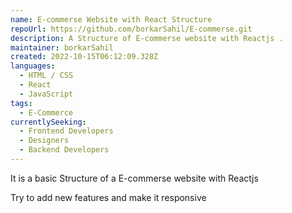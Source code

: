 ```yaml
---
name: E-commerse Website with React Structure
repoUrl: https://github.com/borkarSahil/E-commerse.git
description: A Structure of E-commerse website with Reactjs .
maintainer: borkarSahil
created: 2022-10-15T06:12:09.328Z
languages:
  - HTML / CSS
  - React
  - JavaScript
tags:
  - E-Commerce
currentlySeeking:
  - Frontend Developers
  - Designers
  - Backend Developers
---
```


<Overview>

It is a basic Structure of a E-commerse website with Reactjs

</Overview>

<Contributing>

Try to add new features and make it responsive

</Contributing>
